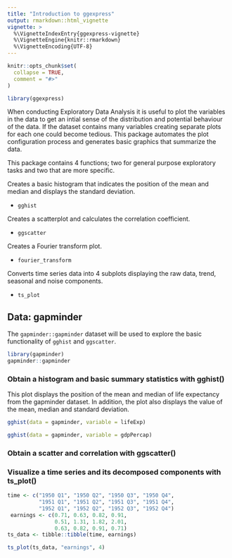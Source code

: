 ```yaml
---
title: "Introduction to ggexpress"
output: rmarkdown::html_vignette
vignette: >
  %\VignetteIndexEntry{ggexpress-vignette}
  %\VignetteEngine{knitr::rmarkdown}
  %\VignetteEncoding{UTF-8}
---
```


```r
knitr::opts_chunk$set(
  collapse = TRUE,
  comment = "#>"
)
```

```r
library(ggexpress)
```
When conducting Exploratory Data Analysis it is useful to plot the variables in the data to get an intial sense of the distribution and potential behaviour of the data. If the dataset contains many variables creating separate plots for each one could become tedious. This package automates the plot configuration process and generates basic graphics that summarize the data. 

This package contains 4 functions; two for general purpose exploratory tasks and two that are more specific. 

Creates a basic histogram that indicates the position of the mean and median and displays the standard deviation.

- `gghist`

Creates a scatterplot and calculates the correlation coefficient. 

- `ggscatter`

Creates a Fourier transform plot.

- `fourier_transform`

Converts time series data into 4 subplots displaying the raw data, trend, seasonal and noise components. 

- `ts_plot`

## Data: gapminder
The `gapminder::gapminder` dataset will be used to explore the basic functionality of `gghist` and `ggscatter`. 

```r
library(gapminder)
gapminder::gapminder
```
### Obtain a histogram and basic summary statistics with gghist()
This plot displays the position of the mean and median of life expectancy from the gapminder dataset. In addition, the plot also displays the value of the mean, median and standard deviation. 
```r
gghist(data = gapminder, variable = lifeExp)
```
```r
gghist(data = gapminder, variable = gdpPercap)
```

### Obtain a scatter and correlation with ggscatter()

### Visualize a time series and its decomposed components with ts_plot()

```r
 
time <- c("1950 Q1", "1950 Q2", "1950 Q3", "1950 Q4", 
          "1951 Q1", "1951 Q2", "1951 Q3", "1951 Q4",
          "1952 Q1", "1952 Q2", "1952 Q3", "1952 Q4")
 earnings <- c(0.71, 0.63, 0.82, 0.91, 
               0.51, 1.31, 1.82, 2.01,
               0.63, 0.82, 0.91, 0.71)
ts_data <- tibble::tibble(time, earnings)

ts_plot(ts_data, "earnings", 4)
 ```
